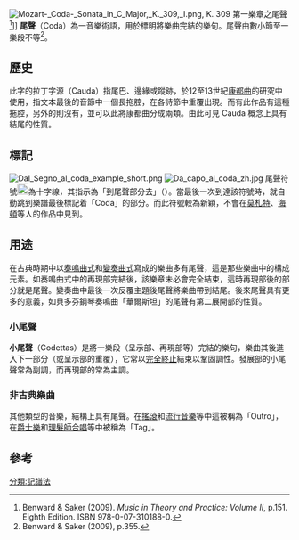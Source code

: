 [[Image:Mozart-_Coda-_Sonata_in_C_Major,_K._309,_I.png|thumb]], K. 309 第一樂章之尾聲 {{audio|Mozart- Coda- Sonata in C Major, K. 309, I.mid|Play}}<ref>Benward & Saker (2009). ''Music in Theory and Practice: Volume II'', p.151. Eighth Edition. ISBN 978-0-07-310188-0.</ref>]]
'''尾聲'''（Coda）為一音樂術語，用於標明將樂曲完結的樂句。尾聲由數小節至一樂段不等<ref>Benward & Saker (2009), p.355.</ref>。

==歷史==
此字的拉丁字源（Cauda）指尾巴、邊緣或蹤跡，於12至13世紀[[康都曲|康都曲]]的研究中使用，指文本最後的音節中一個長拖腔，在各詩節中重覆出現。而有此作品有這種拖腔，另外的則沒有，並可以此將康都曲分成兩類。由此可見 Cauda 概念上具有結尾的性質。

==標記==
[[Image:Dal_Segno_al_coda_example_short.png|thumb]]
[[File:Da_capo_al_coda_zh.jpg|thumb]]
{{see also|連續記號|返始}}
尾聲符號[[Image:Coda_sign.svg|20px]]為十字線，其指示為「到尾聲部分去」（{{lang|it|Da Capo al Coda}}）。當最後一次到達該符號時，就自動跳到樂譜最後標記着「Coda」的部分。而此符號較為新穎，不會在[[莫札特|莫札特]]、[[海頓|海頓]]等人的作品中見到。

==用途==
在古典時期中以[[奏鳴曲式|奏鳴曲式]]和[[變奏曲|變奏曲式]]寫成的樂曲多有尾聲，這是那些樂曲中的構成元素。如奏鳴曲式中的再現部完結後，該樂章未必會完全結束，這時再現部後的部分就是尾聲。變奏曲中最後一次反覆主題後尾聲將樂曲帶到結尾。後來尾聲具有更多的意義，如貝多芬鋼琴奏鳴曲「華爾斯坦」的尾聲有第二展開部的性質。

===小尾聲===
'''小尾聲'''（Codettas）是將一樂段（呈示部、再現部等）完結的樂句，樂曲其後進入下一部分（或呈示部的重覆），它常以[[終止_(音樂)|完全終止]]結束以鞏固調性。發展部的小尾聲常為副調，而再現部的常為主調。

===非古典樂曲===
其他類型的音樂，結構上具有尾聲。在[[搖滾|搖滾]]和[[流行音樂|流行音樂]]等中這被稱為「Outro」，在[[爵士樂|爵士樂]]和[[理髮師合唱|理髮師合唱]]等中被稱為「Tag」。

==參考==
{{reflist}}

{{Musical notation}}

[[分類:記譜法|分類:記譜法]]